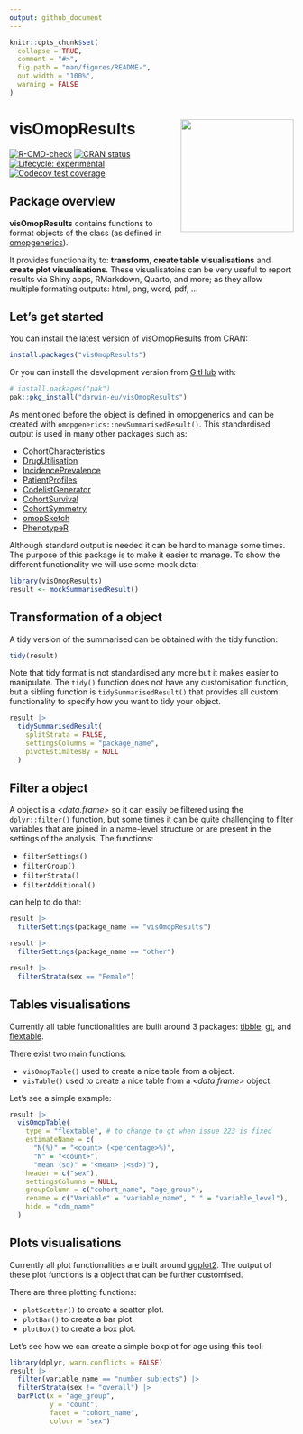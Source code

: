 ```yaml
---
output: github_document
---
```


<!-- README.md is generated from README.Rmd. Please edit that file -->

```r
knitr::opts_chunk$set(
  collapse = TRUE,
  comment = "#>",
  fig.path = "man/figures/README-",
  out.width = "100%",
  warning = FALSE
)
```

# visOmopResults <img src="man/figures/logo.png" align="right" height="200"/>

<!-- badges: start -->
[![R-CMD-check](https://github.com/darwin-eu/visOmopResults/actions/workflows/R-CMD-check.yaml/badge.svg)](https://github.com/darwin-eu/visOmopResults/actions/workflows/R-CMD-check.yaml)
[![CRAN status](https://www.r-pkg.org/badges/version/visOmopResults)](https://CRAN.R-project.org/package=visOmopResults)
[![Lifecycle: experimental](https://img.shields.io/badge/lifecycle-experimental-orange.svg)](https://lifecycle.r-lib.org/articles/stages.html#experimental)
[![Codecov test coverage](https://codecov.io/gh/darwin-eu/visOmopResults/branch/main/graph/badge.svg)](https://app.codecov.io/gh/darwin-eu/visOmopResults?branch=main)
<!-- badges: end -->

## Package overview

**visOmopResults** contains functions to format objects of the class *<summarised_result>* (as defined in [omopgenerics](https://cran.r-project.org/package=omopgenerics)). 

It provides functionality to: **transform**, **create table visualisations** and **create plot visualisations**. These visualisatoins can be very useful to report results via Shiny apps, RMarkdown, Quarto, and more; as they allow multiple formating outputs: html, png, word, pdf, ...

## Let's get started

You can install the latest version of visOmopResults from CRAN:

```r
install.packages("visOmopResults")
```

Or you can install the development version from
[GitHub](https://github.com/darwin-eu/visOmopResults) with:

```r
# install.packages("pak")
pak::pkg_install("darwin-eu/visOmopResults")
```

As mentioned before the *<summarised_result>* object is defined in omopgenerics and can be created with `omopgenerics::newSummarisedResult()`. This standardised output is used in many other packages such as:

- [CohortCharacteristics](https://cran.r-project.org/package=CohortCharacteristics)
- [DrugUtilisation](https://cran.r-project.org/package=DrugUtilisation)
- [IncidencePrevalence](https://cran.r-project.org/package=IncidencePrevalence)
- [PatientProfiles](https://cran.r-project.org/package=PatientProfiles)
- [CodelistGenerator](https://cran.r-project.org/package=CodelistGenerator)
- [CohortSurvival](https://cran.r-project.org/package=CohortSurvival)
- [CohortSymmetry](https://cran.r-project.org/package=CohortSymmetry)
- [omopSketch](https://cran.r-project.org/package=omopSketch)
- [PhenotypeR](https://cran.r-project.org/package=PhenotypeR)

Although standard output is needed it can be hard to manage some times. The purpose of this package is to make it easier to manage. To show the different functionality we will use some mock data:

```r
library(visOmopResults)
result <- mockSummarisedResult()
```

## Transformation of a *<summarised_result>* object

A tidy version of the summarised can be obtained with the tidy function:
```r
tidy(result)
```

Note that tidy format is not standardised any more but it makes easier to manipulate. The `tidy()` function does not have any customisation function, but a sibling function is `tidySummarisedResult()` that provides all custom functionality to specify how you want to tidy your *<summarised_result>* object.
```r
result |>
  tidySummarisedResult(
    splitStrata = FALSE,
    settingsColumns = "package_name", 
    pivotEstimatesBy = NULL
  )
```

## Filter a *<summarised_result>* object

A *<summarised_result>* object is a *<data.frame>* so it can easily be filtered using the `dplyr::filter()` function, but some times it can be quite challenging to filter variables that are joined in a name-level structure or are present in the settings of the analysis. The functions:

- `filterSettings()`
- `filterGroup()`
- `filterStrata()`
- `filterAdditional()`

can help to do that:

```r
result |>
  filterSettings(package_name == "visOmopResults")
```

```r
result |>
  filterSettings(package_name == "other")
```

```r
result |>
  filterStrata(sex == "Female")
```

## Tables visualisations

Currently all table functionalities are built around 3 packages: [tibble](https://cran.r-project.org/package=tibble), [gt](https://cran.r-project.org/package=gt), and [flextable](https://cran.r-project.org/package=flextable).

There exist two main functions:

- `visOmopTable()` used to create a nice table from a *<summarised_result>* object.
- `visTable()` used to create a nice table from a *<data.frame>* object.

Let's see a simple example:
```r
result |>
  visOmopTable(
    type = "flextable", # to change to gt when issue 223 is fixed
    estimateName = c(
      "N(%)" = "<count> (<percentage>%)", 
      "N" = "<count>", 
      "mean (sd)" = "<mean> (<sd>)"),
    header = c("sex"),
    settingsColumns = NULL,
    groupColumn = c("cohort_name", "age_group"),
    rename = c("Variable" = "variable_name", " " = "variable_level"),
    hide = "cdm_name"
  )
```

## Plots visualisations

Currently all plot functionalities are built around [ggplot2](https://cran.r-project.org/package=ggplot2). The output of these plot functions is a *<ggplot2>* object that can be further customised.

There are three plotting functions:

- `plotScatter()` to create a scatter plot.
- `plotBar()` to create a bar plot.
- `plotBox()` to create a box plot.

Let's see how we can create a simple boxplot for age using this tool:

```r
library(dplyr, warn.conflicts = FALSE)
result |>
  filter(variable_name == "number subjects") |>
  filterStrata(sex != "overall") |>
  barPlot(x = "age_group", 
          y = "count",
          facet = "cohort_name", 
          colour = "sex")
```
